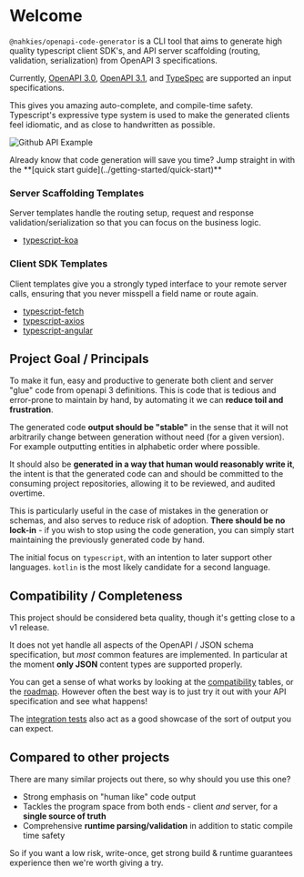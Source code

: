 
# Welcome

`@nahkies/openapi-code-generator` is a CLI tool that aims to generate high quality typescript client SDK's,
and API server scaffolding (routing, validation, serialization) from OpenAPI 3 specifications.

Currently, [OpenAPI 3.0](https://swagger.io/specification/v3), [OpenAPI 3.1](https://swagger.io/specification/), and [TypeSpec](https://typespec.io/) are supported an input specifications.

This gives you amazing auto-complete, and compile-time safety. Typescript's expressive type system is used to
make the generated clients feel idiomatic, and as close to handwritten as possible.

![Github API Example](/example.png)

<Callout type="info">
  Already know that code generation will save you time? Jump straight in with the **[quick start guide](../getting-started/quick-start)**
</Callout>

### Server Scaffolding Templates
Server templates handle the routing setup, request and response validation/serialization so that you
can focus on the business logic.

- [typescript-koa](../guides/server-templates/typescript-koa)

### Client SDK Templates
Client templates give you a strongly typed interface to your remote server calls, ensuring that you
never misspell a field name or route again.
- [typescript-fetch](../guides/client-templates/typescript-fetch)
- [typescript-axios](../guides/client-templates/typescript-axios)
- [typescript-angular](../guides/client-templates/typescript-angular)


## Project Goal / Principals

To make it fun, easy and productive to generate both client and server "glue"
code from openapi 3 definitions. This is code that is tedious and error-prone to maintain by hand,
by automating it we can **reduce toil and frustration**.

The generated code **output should be "stable"** in the sense that it will not
arbitrarily change between generation without need (for a given version). For
example outputting entities in alphabetic order where possible.

It should also be **generated in a way that human would reasonably write it**,
the intent is that the generated code can and should be committed to the consuming project
repositories, allowing it to be reviewed, and audited overtime.

This is particularly useful in the case of mistakes in the generation or schemas, and also
serves to reduce risk of adoption. **There should be no lock-in** - if you wish to stop using the
code generation, you can simply start maintaining the previously generated code by hand.

The initial focus on `typescript`, with an intention to later support other languages. `kotlin`
is the most likely candidate for a second language.


## Compatibility / Completeness
This project should be considered beta quality, though it's getting close to a v1 release.

It does not yet handle all aspects of the OpenAPI / JSON schema specification, but *most* common
features are implemented. In particular at the moment __only JSON__ content types are supported properly.

You can get a sense of what works by looking at the [compatibility](./compatibility) tables, or the [roadmap](./roadmap).
However often the best way is to just try it out with your API specification and see what happens!

The [integration tests](https://github.com/mnahkies/openapi-code-generator/tree/main/integration-tests) also act as a good showcase of the sort of output you can expect.


## Compared to other projects
There are many similar projects out there, so why should you use this one?

- Strong emphasis on "human like" code output
- Tackles the program space from both ends - client *and* server, for a **single source of truth**
- Comprehensive **runtime parsing/validation** in addition to static compile time safety

So if you want a low risk, write-once, get strong build & runtime guarantees experience then we're worth giving a try.
